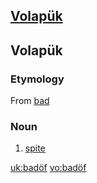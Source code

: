 ==[[Volapük]]==

==Volapük==
===Etymology===
From {{etyl|vo}} [[bad]]
===Noun===
{{infl|vo|noun}}

# [[spite]]

[[uk:badöf]]
[[vo:badöf]]